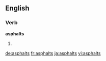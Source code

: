 ==English==

===Verb===
'''asphalts'''

# {{en-third-person singular of|asphalt}}

[[de:asphalts]]
[[fr:asphalts]]
[[ja:asphalts]]
[[vi:asphalts]]